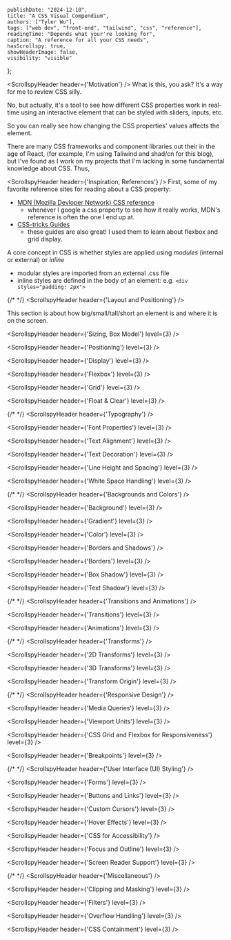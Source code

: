 
    publishDate: "2024-12-10",
    title: "A CSS Visual Compendium",
    authors: ["Tyler Wu"],
    tags: ["web dev", "front-end", "tailwind", "css", "reference"],
    readingTime: "Depends what your're looking for",
    caption: "A reference for all your CSS needs",
    hasScrollspy: true,
    showHeaderImage: false,
    visibility: "visible"
};


<ScrollspyHeader header={'Motivation'} />
What is this, you ask? It's a way for me to review CSS silly. 

No, but actually, it's a tool to see how different CSS properties work in real-time
using an <span className="bg-[#D3D3D3] border-[1px] border-black">interactive element</span> that can be styled with sliders, inputs, etc.

So you can really see how changing the CSS properties' values affects the element.

There are many CSS frameworks and component libraries out their in the age of React, (for example, I'm using Taliwind and shad/cn for this blog),
but I've found as I work on my projects that I'm lacking in some fundamental knowledge about CSS. Thus,


<ScrollspyHeader header={'Inspiration, References'} />
First, some of my favorite reference sites for reading about a CSS property:
- [MDN (Mozilla Devloper Network) CSS reference](https://developer.mozilla.org/en-US/docs/Web/CSS/Reference)
    - whenever I google a css property to see how it really works, MDN's reference is often the one I end up at.
- [CSS-tricks Guides](https://css-tricks.com/guides/)
    - these guides are also great! I used them to learn about flexbox and grid display.


A core concept in CSS is whether styles are applied using *modules* (internal or external) or *inline*
- modular styles are imported from an external .css file
- inline styles are defined in the body of an element: e.g. `<div styles="padding: 2px">`

{/*  */}
<ScrollspyHeader header={'Layout and Positioning'} />

This section is about how big/small/tall/short an element is and where it is on the screen.

<ScrollspyHeader header={'Sizing, Box Model'} level={3} />
<ICMBoxModel />

<ScrollspyHeader header={'Positioning'} level={3} />

<ScrollspyHeader header={'Display'} level={3} />

<ScrollspyHeader header={'Flexbox'} level={3} />

<ScrollspyHeader header={'Grid'} level={3} />

<ScrollspyHeader header={'Float & Clear'} level={3} />


{/*  */}
<ScrollspyHeader header={'Typography'} />

<ScrollspyHeader header={'Font Properties'} level={3} />

<ScrollspyHeader header={'Text Alignment'} level={3} />

<ScrollspyHeader header={'Text Decoration'} level={3} />

<ScrollspyHeader header={'Line Height and Spacing'} level={3} />

<ScrollspyHeader header={'White Space Handling'} level={3} />

{/*  */}
<ScrollspyHeader header={'Backgrounds and Colors'} />

<ScrollspyHeader header={'Background'} level={3} />

<ScrollspyHeader header={'Gradient'} level={3} />

<ScrollspyHeader header={'Color'} level={3} />

<ScrollspyHeader header={'Borders and Shadows'} />

<ScrollspyHeader header={'Borders'} level={3} />

<ScrollspyHeader header={'Box Shadow'} level={3} />

<ScrollspyHeader header={'Text Shadow'} level={3} />

{/*  */}
<ScrollspyHeader header={'Transitions and Animations'} />

<ScrollspyHeader header={'Transitions'} level={3} />

<ScrollspyHeader header={'Animations'} level={3} />

{/*  */}
<ScrollspyHeader header={'Transforms'} />

<ScrollspyHeader header={'2D Transforms'} level={3} />

<ScrollspyHeader header={'3D Transforms'} level={3} />

<ScrollspyHeader header={'Transform Origin'} level={3} />

{/*  */}
<ScrollspyHeader header={'Responsive Design'} />

<ScrollspyHeader header={'Media Queries'} level={3} />

<ScrollspyHeader header={'Viewport Units'} level={3} />

<ScrollspyHeader header={'CSS Grid and Flexbox for Responsiveness'} level={3} />

<ScrollspyHeader header={'Breakpoints'} level={3} />

{/*  */}
<ScrollspyHeader header={'User Interface (UI) Styling'} />

<ScrollspyHeader header={'Forms'} level={3} />

<ScrollspyHeader header={'Buttons and Links'} level={3} />

<ScrollspyHeader header={'Custom Cursors'} level={3} />

<ScrollspyHeader header={'Hover Effects'} level={3} />

<ScrollspyHeader header={'CSS for Accessibility'} />

<ScrollspyHeader header={'Focus and Outline'} level={3} />

<ScrollspyHeader header={'Screen Reader Support'} level={3} />

{/*  */}
<ScrollspyHeader header={'Miscellaneous'} />

<ScrollspyHeader header={'Clipping and Masking'} level={3} />

<ScrollspyHeader header={'Filters'} level={3} />

<ScrollspyHeader header={'Overflow Handling'} level={3} />

<ScrollspyHeader header={'CSS Containment'} level={3} />
